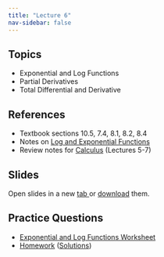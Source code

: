 ```yaml
---
title: "Lecture 6"
nav-sidebar: false
---
```


## Topics 
- Exponential and Log Functions
- Partial Derivatives
- Total Differential and Derivative
  
## References
- Textbook sections 10.5, 7.4, 8.1, 8.2, 8.4
- Notes on [Log and Exponential Functions](./../../Notes/Log-and-Exponential-Functions.pdf) 
- Review notes for [Calculus](./../../Notes/Calculus.pdf) (Lectures 5-7)

## Slides 

Open slides in a new <a href="Slides6.pdf" target="_blank"> tab </a> or 
<a href="Slides6.pdf" download="Slides6">download</a> them.

<object class="slide-deck" data="Slides6.pdf" type="application/pdf" style="width:80%; height:450px;">
</object>

## Practice Questions
- [Exponential and Log Functions Worksheet](Handout-Log-Exponential.pdf)
- [Homework](homework6.pdf) ([Solutions](homework6_solutions.pdf))
